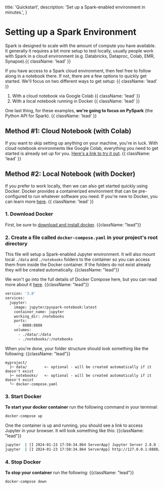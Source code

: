   title: 'Quickstart',
  description:
    'Set up a Spark-enabled environment in minutes.',
}

# Setting up a Spark Environment

Spark is designed to scale with the amount of compute you have available. It generally it requires a bit more setup to test locally,  usually people work with Spark in a cloud environment (e.g. Databricks, Dataproc, Colab, EMR, Synapse).{{ className: 'lead' }}


If you have access to a Spark cloud environment, then feel free to follow along in a notebook there. If not, there are a few options to quickly get started. We'll focus on two different ways to get setup: {{ className: 'lead' }}

1. With a cloud notebook via Google Colab {{ className: 'lead' }}
2. With a local notebook running in Docker {{ className: 'lead' }}

One last thing, for these examples, **we're going to focus on PySpark** (the Python API for Spark). {{ className: 'lead' }}

## Method #1: Cloud Notebook (with Colab)

If you want to skip setting up anything on your machine, you're in luck. With cloud notebook environments like Google Colab, everything you need to get started is already set up for you. [Here's a link to try it out](https://colab.research.google.com/drive/1VlhSvlTmcb861k6qhaqi86WI-iJZX9Yg?usp=sharing). {{ className: 'lead' }}

## Method #2: Local Notebook (with Docker)

If you prefer to work locally, then we can also get started quickly using Docker. Docker provides a containerized environment that can be pre-configured to run whatever software you need. If you're new to Docker, you can learn more [here](https://www.docker.com/). {{ className: 'lead' }}

### 1. Download Docker
First, be sure to [download and install docker](https://www.docker.com/get-started). {{className: "lead"}}

### 2. Create a file called `docker-compose.yaml` in your project's root directory

This file will setup a Spark-enabled Jupyter environment. It will also mount local `./data` and `./notebooks` folders to the container so you can access them from inside the Docker container. If the folders do not exist already they will be created automatically. {{className: "lead"}}

We won't go into the full
details of Docker Compose here, but you can read more about it [here](https://docs.docker.com/compose/). {{className: "lead"}}

```dockerfile {{ title: 'docker-compose.yaml' }}
version: '3.8'
services:
  jupyter:
    image: jupyter/pyspark-notebook:latest
    container_name: jupyter
    working_dir: /notebooks
    ports:
      - 8888:8888
    volumes:
      - ./data/:/data
      - ./notebooks/:/notebooks
```

When you're done, your folder structure should look something like the following: {{className: "lead"}}

```text
myproject/
  ├─ data/        <- optional - will be created automatically if it doesn't exist
  ├─ notebooks/   <- optional - will be created automatically if it doesn't exist
  ╰─ docker-compose.yaml
```

### 3. Start Docker

**To start your docker container** run the following command in your terminal:

```bash
docker-compose up
```

One the container is up and running, you should see a link to access Jupyter in your browser. It will look something like this: {{className: "lead"}}

```bash
jupyter  | [I 2024-01-23 17:50:34.864 ServerApp] Jupyter Server 2.8.0 is running at:
jupyter  | [I 2024-01-23 17:50:34.864 ServerApp] http://127.0.0.1:8888/lab?token=xxxxxxxxx
```

### 4. Stop Docker

**To stop your container** run the following: {{className: "lead"}}
```bash
docker-compose down
```
